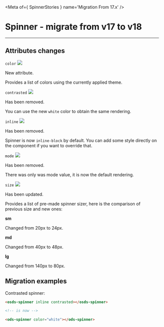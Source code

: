 
<Meta of={ SpinnerStories } name='Migration From 17.x' />

# Spinner - migrate from v17 to v18

***

## Attributes changes

`color` <img src="https://img.shields.io/badge/new-008000" />

New attribute.

Provides a list of colors using the currently applied theme.

`contrasted` <img src="https://img.shields.io/badge/removed-FF0000" />

Has been removed.

You can use the new `white` color to obtain the same rendering.

`inline` <img src="https://img.shields.io/badge/removed-FF0000" />

Has been removed.

Spinner is now `inline-block` by default.
You can add some style directly on the component if you want to override that.

`mode` <img src="https://img.shields.io/badge/removed-FF0000" />

Has been removed.

There was only was mode value, it is now the default rendering.

`size` <img src="https://img.shields.io/badge/updated-00FFFF" />

Has been updated.

Provides a list of pre-made spinner sizer, here is the comparison of previous size and new ones:

**sm**

Changed from 20px to 24px.

**md**

Changed from 40px to 48px.

**lg**

Changed from 140px to 80px.

## Migration examples

Contrasted spinner:
```html
<osds-spinner inline contrasted></osds-spinner>

<!-- is now -->

<ods-spinner color="white"></ods-spinner>
```
